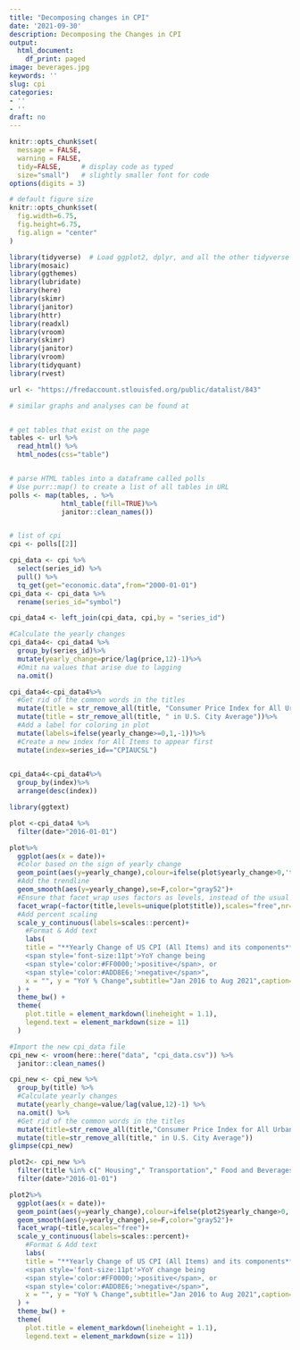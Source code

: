 ```yaml
---
title: "Decomposing changes in CPI"
date: '2021-09-30'
description: Decomposing the Changes in CPI
output:
  html_document:
    df_print: paged
image: beverages.jpg
keywords: ''
slug: cpi
categories:
- ''
- ''
draft: no
---
```



```r
knitr::opts_chunk$set(
  message = FALSE, 
  warning = FALSE, 
  tidy=FALSE,     # display code as typed
  size="small")   # slightly smaller font for code
options(digits = 3)

# default figure size
knitr::opts_chunk$set(
  fig.width=6.75, 
  fig.height=6.75,
  fig.align = "center"
)
```


```r
library(tidyverse)  # Load ggplot2, dplyr, and all the other tidyverse packages
library(mosaic)
library(ggthemes)
library(lubridate)
library(here)
library(skimr)
library(janitor)
library(httr)
library(readxl)
library(vroom)
library(skimr)
library(janitor)
library(vroom)
library(tidyquant)
library(rvest)
```


```r
url <- "https://fredaccount.stlouisfed.org/public/datalist/843"

# similar graphs and analyses can be found at 


# get tables that exist on the page 
tables <- url %>% 
  read_html() %>% 
  html_nodes(css="table")


# parse HTML tables into a dataframe called polls 
# Use purr::map() to create a list of all tables in URL
polls <- map(tables, . %>% 
             html_table(fill=TRUE)%>% 
             janitor::clean_names())


# list of cpi
cpi <- polls[[2]]

cpi_data <- cpi %>% 
  select(series_id) %>% 
  pull() %>% 
  tq_get(get="economic.data",from="2000-01-01")
cpi_data <- cpi_data %>%
  rename(series_id="symbol")

```

```r
cpi_data4 <- left_join(cpi_data, cpi,by = "series_id") 

```


```r
#Calculate the yearly changes
cpi_data4<- cpi_data4 %>%
  group_by(series_id)%>%
  mutate(yearly_change=price/lag(price,12)-1)%>%
  #Omit na values that arise due to lagging
  na.omit()

cpi_data4<-cpi_data4%>%
  #Get rid of the common words in the titles
  mutate(title = str_remove_all(title, "Consumer Price Index for All Urban Consumers: ")) %>%
  mutate(title = str_remove_all(title, " in U.S. City Average"))%>%
  #Add a label for coloring in plot
  mutate(labels=ifelse(yearly_change>=0,1,-1))%>%
  #Create a new index for All Items to appear first
  mutate(index=series_id=="CPIAUCSL")
 
```

```r
cpi_data4<-cpi_data4%>%
  group_by(index)%>%
  arrange(desc(index)) 

```

```r

library(ggtext)

plot <-cpi_data4 %>%
  filter(date>"2016-01-01")

plot%>%
  ggplot(aes(x = date))+
  #Color based on the sign of yearly change
  geom_point(aes(y=yearly_change),colour=ifelse(plot$yearly_change>0,'tomato3','lightskyblue2'))+
  #Add the trendline
  geom_smooth(aes(y=yearly_change),se=F,color="gray52")+
  #Ensure that facet_wrap uses factors as levels, instead of the usual alphabetic order
  facet_wrap(~factor(title,levels=unique(plot$title)),scales="free",nr=7)+
  #Add percent scaling
  scale_y_continuous(labels=scales::percent)+
    #Format & Add text
    labs(
    title = "**Yearly Change of US CPI (All Items) and its components**  
    <span style='font-size:11pt'>YoY change being
    <span style='color:#FF0000;'>positive</span>, or
    <span style='color:#ADD8E6;'>negative</span>",
    x = "", y = "YoY % Change",subtitle="Jan 2016 to Aug 2021",caption="Data from St Louis Fed FRED \n https://fredaccount.stlouisfed.org/public/datalist/843"
  ) +
  theme_bw() +
  theme(
    plot.title = element_markdown(lineheight = 1.1),
    legend.text = element_markdown(size = 11)
  )


```


```r


#Import the new cpi_data file
cpi_new <- vroom(here::here("data", "cpi_data.csv")) %>% 
  janitor::clean_names() 

cpi_new <- cpi_new %>% 
  group_by(title) %>% 
  #Calculate yearly changes
  mutate(yearly_change=value/lag(value,12)-1) %>% 
  na.omit() %>% 
  #Get rid of the common words in the titles
  mutate(title=str_remove_all(title,"Consumer Price Index for All Urban Consumers:")) %>% 
  mutate(title=str_remove_all(title," in U.S. City Average")) 
glimpse(cpi_new)
```


```r

plot2<- cpi_new %>% 
  filter(title %in% c(" Housing"," Transportation"," Food and Beverages"," Medical Care"," Education and Communication"," Recreation"," Apparel")) %>% 
  filter(date>"2016-01-01")

plot2%>% 
  ggplot(aes(x = date))+
  geom_point(aes(y=yearly_change),colour=ifelse(plot2$yearly_change>0,'tomato3','lightskyblue2'))+
  geom_smooth(aes(y=yearly_change),se=F,color="gray52")+
  facet_wrap(~title,scales="free")+
  scale_y_continuous(labels=scales::percent)+
    #Format & Add text
    labs(
    title = "**Yearly Change of US CPI (All Items) and its components**  
    <span style='font-size:11pt'>YoY change being
    <span style='color:#FF0000;'>positive</span>, or
    <span style='color:#ADD8E6;'>negative</span>",
    x = "", y = "YoY % Change",subtitle="Jan 2016 to Aug 2021",caption="Data from St Louis Fed FRED \n https://fredaccount.stlouisfed.org/public/datalist/843"
  ) +
  theme_bw() +
  theme(
    plot.title = element_markdown(lineheight = 1.1),
    legend.text = element_markdown(size = 11))
  

```







